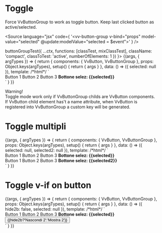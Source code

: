

<Meta title="Components/ButtonGroup/Toggle" component={VvButtonGroup} />

# Toggle

Force VvButtonGroup to work as toggle button. Keep last clicked button as active/selected.

<Source
	language="jsx"
	code={
		'<vv-button-group v-bind="props" model-value="selected" @update:modelValue="selected = $event"></vv-button-group>'
	}
/>

<Canvas>
	<Story
		name="toggle"
		args={{}}
		play={(ctx) =>
			buttonGroupTest({
				...ctx,
				functions: [classTest, mixClassTest],
				className: 'compact',
				classToTest: 'active',
				numberOfElements: 1
			})
		}>
		{(args, { argTypes }) => {
			return {
				components: { VvButton, VvButtonGroup },
				props: Object.keys(argTypes),
				setup() {
					return {
						args
					}
				},
				data: () => ({ selected: null }),
				template:
					/*html*/
					`
					<div class="flex flex-row justify-between">
                        <vv-button-group toggle compact @update:modelValue="selected = $event" :modelValue="selected">
                            <vv-button name="1a">Button 1</vv-button>
                            <vv-button name="2b">Button 2</vv-button>
                            <vv-button name="3c">Button 3</vv-button>
                        </vv-button-group>
						<strong v-if="selected">Bottone selez: {{selected}}</strong> 
					</div>
                    `
			}
		}}
	</Story>
</Canvas>

Warning!<br/>
Toggle mode work only if VvButtonGroup childs are VvButton components.
If VvButton child element has't a name attribute, when VvButton is registered into VvButtonGroup a custom key will be generated.

# Toggle multipli

<Canvas>
	<Story name="toggle istanze multiple" args={{ modelValue: null }}>
		{(args, { argTypes }) => {
			return {
				components: { VvButton, VvButtonGroup },
				props: Object.keys(argTypes),
				setup() {
					return {
						args
					}
				},
				data: () => ({ selected: null, selected2: null }),
				template:
					/*html*/
					`
                        <div class="flex flex-row justify-between">
							<vv-button-group toggle compact v-bind="args" @update:modelValue="selected = $event" :model-value="selected">
								<vv-button name="1a">Button 1</vv-button>
								<vv-button name="2b">Button 2</vv-button>
								<vv-button name="3c">Button 3</vv-button>
							</vv-button-group>
							<strong v-if="selected">Bottone selez: {{selected}}</strong> 
						</div>
						<div class="flex flex-row justify-between mt-22">
							<vv-button-group toggle compact v-bind="args" @update:modelValue="selected2 = $event" :model-value="selected2">
								<vv-button name="1a">Button 1</vv-button>
								<vv-button name="2b">Button 2</vv-button>
								<vv-button name="3c">Button 3</vv-button>
							</vv-button-group>
							<strong v-if="selected2">Bottone selez: {{selected2}}</strong> 
						</div>
                    `
			}
		}}
	</Story>
</Canvas>

# Toggle v-if on button

<Canvas>
	<Story name="v-if on button" args={{ modelValue: null }}>
		{(args, { argTypes }) => {
			return {
				components: { VvButton, VvButtonGroup },
				props: Object.keys(argTypes),
				setup() {
					return {
						args
					}
				},
				data: () => ({ hide2b: false, selected: null }),
				template:
					/*html*/
					`
					<div class="flex flex-col">
						<div class="flex flex-row justify-between">
							<vv-button-group toggle compact v-bind="args" @update:modelValue="selected = $event" :model-value="selected">
								<vv-button name="1">Button 1</vv-button>
								<vv-button name="2" v-if="hide2b">Button 2</vv-button>
								<vv-button name="3">Button 3</vv-button>
							</vv-button-group>
							<strong v-if="selected">Bottone selez: {{selected}}</strong> 
						</div>
						<button class="vv-button vv-button--secondary mt-22" @click="hide2b = !hide2b"> 
							<label> {{hide2b?'Nascondi 2':'Mostra 2'}}</label>
						</button>
					</div>
                    `
			}
		}}
	</Story>
</Canvas>
